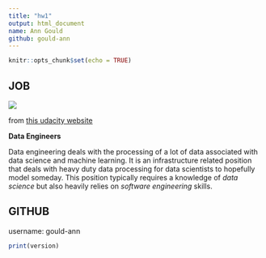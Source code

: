 ```yaml
---
title: "hw1"
output: html_document
name: Ann Gould
github: gould-ann
---
```


```r
knitr::opts_chunk$set(echo = TRUE)
```
## JOB

![](https://miro.medium.com/max/3840/0*hmFg5WnkeqLcRLjA.jpg)

from [this udacity website](https://blog.udacity.com/2018/01/4-types-data-science-jobs.html)

**Data Engineers**

Data engineering deals with the processing of a lot of data associated with data science and machine learning. It is an infrastructure related position that deals with heavy duty data processing for data scientists to hopefully model someday. This position typically requires a knowledge of *data science* but also heavily relies on *software engineering* skills.


## GITHUB

username: gould-ann


```r
print(version)
```

